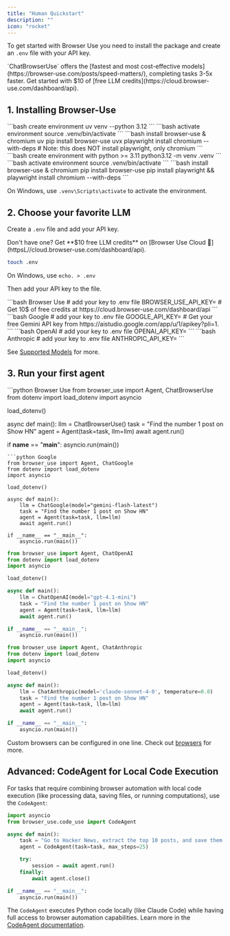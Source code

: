 ```yaml
---
title: "Human Quickstart"
description: ""
icon: "rocket"
---
```


To get started with Browser Use you need to install the package and create an `.env` file with your API key.

<Note icon="key" color="#FFC107" iconType="regular">
`ChatBrowserUse` offers the [fastest and most cost-effective models](https://browser-use.com/posts/speed-matters/), completing tasks 3-5x faster. Get started with $10 of [free LLM credits](https://cloud.browser-use.com/dashboard/api).
</Note>

## 1. Installing Browser-Use

<Tabs>
<Tab title="uv">
```bash create environment
uv venv --python 3.12
```
```bash activate environment
source .venv/bin/activate
```
```bash install browser-use & chromium
uv pip install browser-use
uvx playwright install chromium --with-deps
# Note: this does NOT install playwright, only chromium
```
</Tab>
<Tab title="pip">
```bash create environment with python >= 3.11
python3.12 -m venv .venv
```
```bash activate environment
source .venv/bin/activate
```
```bash install browser-use & chromium
pip install browser-use
pip install playwright && playwright install chromium --with-deps
```
</Tab>
</Tabs>

<Info>On Windows, use `.venv\Scripts\activate` to activate the environment.</Info>

## 2. Choose your favorite LLM
Create a `.env` file and add your API key. 

<Callout icon="key" color="#FFC107" iconType="regular">
Don't have one? Get **$10 free LLM credits** on [Browser Use Cloud 🔗](httpsL//cloud.browser-use.com/dashboard/api).
</Callout>

```bash .env
touch .env
```

<Info>On Windows, use `echo. > .env`</Info>

Then add your API key to the file.

<CodeGroup>
```bash Browser Use
# add your key to .env file
BROWSER_USE_API_KEY=
# Get 10$ of free credits at https://cloud.browser-use.com/dashboard/api
```
```bash Google
# add your key to .env file
GOOGLE_API_KEY=
# Get your free Gemini API key from https://aistudio.google.com/app/u/1/apikey?pli=1.
```
```bash OpenAI
# add your key to .env file
OPENAI_API_KEY=
```
```bash Anthropic
# add your key to .env file
ANTHROPIC_API_KEY=
```
</CodeGroup>

See [Supported Models](/supported-models) for more.

## 3. Run your first agent

<CodeGroup>
```python Browser Use
from browser_use import Agent, ChatBrowserUse
from dotenv import load_dotenv
import asyncio

load_dotenv()

async def main():
    llm = ChatBrowserUse()
    task = "Find the number 1 post on Show HN"
    agent = Agent(task=task, llm=llm)
    await agent.run()

if __name__ == "__main__":
    asyncio.run(main())
```
```python Google
from browser_use import Agent, ChatGoogle
from dotenv import load_dotenv
import asyncio

load_dotenv()

async def main():
    llm = ChatGoogle(model="gemini-flash-latest")
    task = "Find the number 1 post on Show HN"
    agent = Agent(task=task, llm=llm)
    await agent.run()

if __name__ == "__main__":
    asyncio.run(main())
```
```python OpenAI
from browser_use import Agent, ChatOpenAI
from dotenv import load_dotenv
import asyncio

load_dotenv()

async def main():
    llm = ChatOpenAI(model="gpt-4.1-mini")
    task = "Find the number 1 post on Show HN"
    agent = Agent(task=task, llm=llm)
    await agent.run()

if __name__ == "__main__":
    asyncio.run(main())
```
```python Anthropic
from browser_use import Agent, ChatAnthropic
from dotenv import load_dotenv
import asyncio

load_dotenv()

async def main():
    llm = ChatAnthropic(model='claude-sonnet-4-0', temperature=0.0)
    task = "Find the number 1 post on Show HN"
    agent = Agent(task=task, llm=llm)
    await agent.run()

if __name__ == "__main__":
    asyncio.run(main())
```
</CodeGroup>

<Note> Custom browsers can be configured in one line. Check out <a href = "customize/browser/basics">browsers</a> for more. </Note>

## Advanced: CodeAgent for Local Code Execution

For tasks that require combining browser automation with local code execution (like processing data, saving files, or running computations), use the `CodeAgent`:

```python
import asyncio
from browser_use.code_use import CodeAgent

async def main():
    task = "Go to Hacker News, extract the top 10 posts, and save them to posts.json"
    agent = CodeAgent(task=task, max_steps=25)

    try:
        session = await agent.run()
    finally:
        await agent.close()

if __name__ == "__main__":
    asyncio.run(main())
```

The `CodeAgent` executes Python code locally (like Claude Code) while having full access to browser automation capabilities. Learn more in the <a href="customize/agent/code-agent">CodeAgent documentation</a>.
